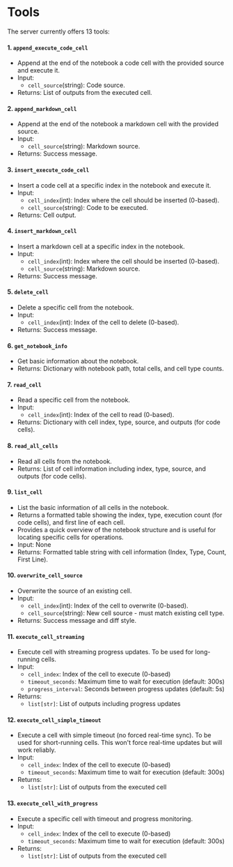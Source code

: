 # Tools

The server currently offers 13 tools:

#### 1. `append_execute_code_cell`

- Append at the end of the notebook a code cell with the provided source and execute it.
- Input:
  - `cell_source`(string): Code source.
- Returns: List of outputs from the executed cell.

#### 2. `append_markdown_cell`

- Append at the end of the notebook a markdown cell with the provided source.
- Input:
  - `cell_source`(string): Markdown source.
- Returns: Success message.

#### 3. `insert_execute_code_cell`

- Insert a code cell at a specific index in the notebook and execute it.
- Input:
  - `cell_index`(int): Index where the cell should be inserted (0-based).
  - `cell_source`(string): Code to be executed.
- Returns: Cell output.

#### 4. `insert_markdown_cell`

- Insert a markdown cell at a specific index in the notebook.
- Input:
  - `cell_index`(int): Index where the cell should be inserted (0-based).
  - `cell_source`(string): Markdown source.
- Returns: Success message.

#### 5. `delete_cell`

- Delete a specific cell from the notebook.
- Input:
  - `cell_index`(int): Index of the cell to delete (0-based).
- Returns: Success message.

#### 6. `get_notebook_info`

- Get basic information about the notebook.
- Returns: Dictionary with notebook path, total cells, and cell type counts.

#### 7. `read_cell`

- Read a specific cell from the notebook.
- Input:
  - `cell_index`(int): Index of the cell to read (0-based).
- Returns: Dictionary with cell index, type, source, and outputs (for code cells).

#### 8. `read_all_cells`

- Read all cells from the notebook.
- Returns:  List of cell information including index, type, source, and outputs (for code cells).

#### 9. `list_cell`

- List the basic information of all cells in the notebook.
- Returns a formatted table showing the index, type, execution count (for code cells), and first line of each cell.
- Provides a quick overview of the notebook structure and is useful for locating specific cells for operations.
- Input: None
- Returns: Formatted table string with cell information (Index, Type, Count, First Line).

#### 10. `overwrite_cell_source`

- Overwrite the source of an existing cell.
- Input:
  - `cell_index`(int): Index of the cell to overwrite (0-based).
  - `cell_source`(string): New cell source - must match existing cell type.
- Returns: Success message and diff style.

#### 11. `execute_cell_streaming`

- Execute cell with streaming progress updates. To be used for long-running cells.
- Input:
  - `cell_index`: Index of the cell to execute (0-based)
  - `timeout_seconds`: Maximum time to wait for execution (default: 300s)
  - `progress_interval`: Seconds between progress updates (default: 5s)
- Returns:
  - `list[str]`: List of outputs including progress updates

#### 12. `execute_cell_simple_timeout`

- Execute a cell with simple timeout (no forced real-time sync). To be used for short-running cells. This won't force real-time updates but will work reliably.
- Input:
  - `cell_index`: Index of the cell to execute (0-based)
  - `timeout_seconds`: Maximum time to wait for execution (default: 300s)
- Returns:
  - `list[str]`: List of outputs from the executed cell

#### 13. `execute_cell_with_progress`

- Execute a specific cell with timeout and progress monitoring.
- Input:
  - `cell_index`: Index of the cell to execute (0-based)
  - `timeout_seconds`: Maximum time to wait for execution (default: 300s)
- Returns:
  - `list[str]`: List of outputs from the executed cell